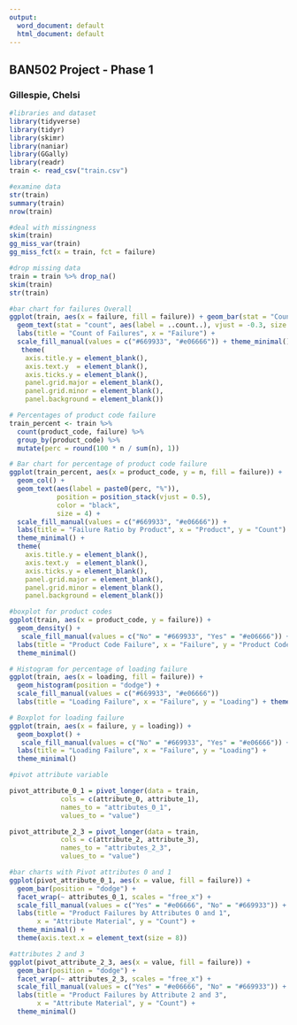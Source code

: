 ---
output:
  word_document: default
  html_document: default
---

## BAN502 Project - Phase 1

### Gillespie, Chelsi

```{r}
#libraries and dataset
library(tidyverse)
library(tidyr)
library(skimr)
library(naniar)
library(GGally)
library(readr)
train <- read_csv("train.csv")
```

```{r}
#examine data
str(train)
summary(train)
nrow(train)
```

```{r}
#deal with missingness
skim(train)
gg_miss_var(train)
gg_miss_fct(x = train, fct = failure)
```

```{r}
#drop missing data
train = train %>% drop_na()
skim(train)
str(train)
```

```{r}
#bar chart for failures Overall
ggplot(train, aes(x = failure, fill = failure)) + geom_bar(stat = "Count") +
  geom_text(stat = "count", aes(label = ..count..), vjust = -0.3, size = 3) +
  labs(title = "Count of Failures", x = "Failure") +
  scale_fill_manual(values = c("#669933", "#e06666")) + theme_minimal() +
   theme(
    axis.title.y = element_blank(),
    axis.text.y  = element_blank(), 
    axis.ticks.y = element_blank(),
    panel.grid.major = element_blank(),
    panel.grid.minor = element_blank(),
    panel.background = element_blank())
```

```{r}
# Percentages of product code failure
train_percent <- train %>%
  count(product_code, failure) %>%
  group_by(product_code) %>%
  mutate(perc = round(100 * n / sum(n), 1))

# Bar chart for percentage of product code failure
ggplot(train_percent, aes(x = product_code, y = n, fill = failure)) +
  geom_col() +
  geom_text(aes(label = paste0(perc, "%")),
            position = position_stack(vjust = 0.5),
            color = "black",
            size = 4) +
  scale_fill_manual(values = c("#669933", "#e06666")) +
  labs(title = "Failure Ratio by Product", x = "Product", y = "Count") +
  theme_minimal() + 
  theme(
    axis.title.y = element_blank(),
    axis.text.y  = element_blank(), 
    axis.ticks.y = element_blank(),
    panel.grid.major = element_blank(),
    panel.grid.minor = element_blank(),
    panel.background = element_blank())

#boxplot for product codes
ggplot(train, aes(x = product_code, y = failure)) +
  geom_density() +
   scale_fill_manual(values = c("No" = "#669933", "Yes" = "#e06666")) +
  labs(title = "Product Code Failure", x = "Failure", y = "Product Code") +
  theme_minimal()
```

```{r}

# Histogram for percentage of loading failure
ggplot(train, aes(x = loading, fill = failure)) +
  geom_histogram(position = "dodge") + 
  scale_fill_manual(values = c("#669933", "#e06666"))
  labs(title = "Loading Failure", x = "Failure", y = "Loading") + theme_minimal()

# Boxplot for loading failure
ggplot(train, aes(x = failure, y = loading)) +
  geom_boxplot() +
   scale_fill_manual(values = c("No" = "#669933", "Yes" = "#e06666")) +
  labs(title = "Loading Failure", x = "Failure", y = "Loading") +
  theme_minimal()
```

```{r}
#pivot attribute variable

pivot_attribute_0_1 = pivot_longer(data = train, 
             cols = c(attribute_0, attribute_1),
             names_to = "attributes_0_1", 
             values_to = "value")

pivot_attribute_2_3 = pivot_longer(data = train, 
             cols = c(attribute_2, attribute_3),
             names_to = "attributes_2_3", 
             values_to = "value")

#bar charts with Pivot attributes 0 and 1
ggplot(pivot_attribute_0_1, aes(x = value, fill = failure)) +
  geom_bar(position = "dodge") +
  facet_wrap(~ attributes_0_1, scales = "free_x") +
  scale_fill_manual(values = c("Yes" = "#e06666", "No" = "#669933")) +
  labs(title = "Product Failures by Attributes 0 and 1",
       x = "Attribute Material", y = "Count") +
  theme_minimal() +
  theme(axis.text.x = element_text(size = 8))

#attributes 2 and 3
ggplot(pivot_attribute_2_3, aes(x = value, fill = failure)) +
  geom_bar(position = "dodge") +
  facet_wrap(~ attributes_2_3, scales = "free_x") +
  scale_fill_manual(values = c("Yes" = "#e06666", "No" = "#669933")) +
  labs(title = "Product Failures by Attribute 2 and 3",
       x = "Attribute Material", y = "Count") +
  theme_minimal()
```




